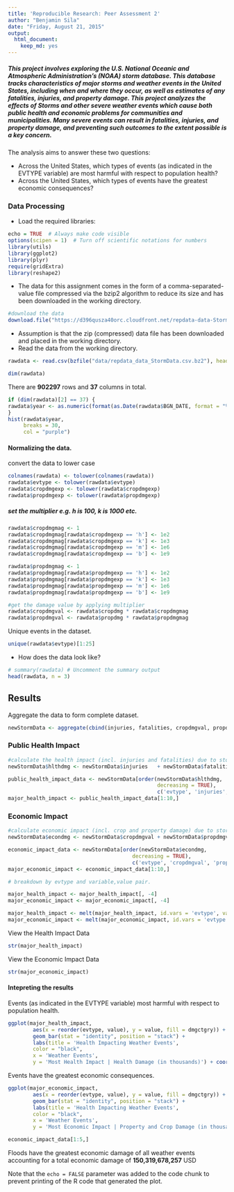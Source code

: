 ```yaml
---
title: 'Reproducible Research: Peer Assessment 2'
author: "Benjamin Sila"
date: "Friday, August 21, 2015"
output:
  html_document:
    keep_md: yes
---
```


##### This project involves exploring the U.S. National Oceanic and Atmospheric Administration's (NOAA) storm database. This database tracks characteristics of major storms and weather events in the United States, including when and where they occur, as well as estimates of any fatalities, injuries, and property damage. This project analyzes the effects of Storms and other severe weather events which cause both public health and economic problems for communities and municipalities. Many severe events can result in fatalities, injuries, and property damage, and preventing such outcomes to the extent possible is a key concern.

The analysis aims to answer these two questions:

+ Across the United States, which types of events (as indicated in the EVTYPE variable) are most harmful with respect to population health?
+ Across the United States, which types of events have the greatest economic consequences?

### Data Processing

- Load the required libraries:

```r
echo = TRUE  # Always make code visible
options(scipen = 1)  # Turn off scientific notations for numbers
library(utils)
library(ggplot2)
library(plyr)
require(gridExtra)
library(reshape2)
```

- The data for this assignment comes in the form of a comma-separated-value file compressed via the bzip2 algorithm to reduce its size and has been downloaded in the working directory.

```r
#download the data
download.file("https://d396qusza40orc.cloudfront.net/repdata-data-StormData.csv.bz2", destfile = "/data/repdata-data-StormData.csv.bz2", method = "curl")
```

- Assumption is that the zip (compressed) data file has been downloaded and placed in the working directory.
- Read the data from the working directory.

```r
rawdata <- read.csv(bzfile("data/repdata_data_StormData.csv.bz2"), header = TRUE, stringsAsFactors = FALSE)
```

```r
dim(rawdata)
```
There are **902297** rows and **37** columns in total.


```r
if (dim(rawdata)[2] == 37) {
rawdata$year <- as.numeric(format(as.Date(rawdata$BGN_DATE, format = "%m/%d/%Y %H:%M:%S"), "%Y"))
}
hist(rawdata$year, 
     breaks = 30,
     col = "purple")
```

#### Normalizing the data.

convert the data to lower case
```r
colnames(rawdata) <- tolower(colnames(rawdata))
rawdata$evtype <- tolower(rawdata$evtype)
rawdata$cropdmgexp <- tolower(rawdata$cropdmgexp)
rawdata$propdmgexp <- tolower(rawdata$propdmgexp)
```

##### set the multiplier e.g. h is *100, k is *1000 etc.
```r
rawdata$cropdmgmag <- 1
rawdata$cropdmgmag[rawdata$cropdmgexp == 'h'] <- 1e2
rawdata$cropdmgmag[rawdata$cropdmgexp == 'k'] <- 1e3
rawdata$cropdmgmag[rawdata$cropdmgexp == 'm'] <- 1e6
rawdata$cropdmgmag[rawdata$cropdmgexp == 'b'] <- 1e9

rawdata$propdmgmag <- 1
rawdata$propdmgmag[rawdata$propdmgexp == 'h'] <- 1e2
rawdata$propdmgmag[rawdata$propdmgexp == 'k'] <- 1e3
rawdata$propdmgmag[rawdata$propdmgexp == 'm'] <- 1e6
rawdata$propdmgmag[rawdata$propdmgexp == 'b'] <- 1e9

#get the damage value by applying multiplier
rawdata$cropdmgval <- rawdata$cropdmg * rawdata$cropdmgmag
rawdata$propdmgval <- rawdata$propdmg * rawdata$propdmgmag
```

Unique events in the dataset.
```r
unique(rawdata$evtype)[1:25]

```

- How does the data look like?

```r
# summary(rawdata) # Uncomment the summary output
head(rawdata, n = 3)
```


## Results
Aggregate the data to form complete dataset.

```r
newStormData <- aggregate(cbind(injuries, fatalities, cropdmgval, propdmgval) ~ evtype, rawdata, sum)
```

### Public Health Impact

```r
#calculate the health impact (incl. injuries and fatalities) due to storms
newStormData$hlthdmg <- newStormData$injuries   + newStormData$fatalities
```


```r
public_health_impact_data <- newStormData[order(newStormData$hlthdmg, 
                                                decreasing = TRUE), 
                                                c('evtype', 'injuries', 'fatalities', 'hlthdmg')]
major_health_impact <- public_health_impact_data[1:10,]
```


### Economic Impact

```r
#calculate economic impact (incl. crop and property damage) due to storms
newStormData$econdmg <- newStormData$cropdmgval + newStormData$propdmgval
```


```r
economic_impact_data <- newStormData[order(newStormData$econdmg, 
                                        decreasing = TRUE), 
                                        c('evtype', 'cropdmgval', 'propdmgval', 'econdmg')]
major_economic_impact <- economic_impact_data[1:10,]
```


```r
# breakdown by evtype and variable,value pair.

major_health_impact <- major_health_impact[, -4]
major_economic_impact <- major_economic_impact[, -4]

major_health_impact <- melt(major_health_impact, id.vars = 'evtype', variable.name = 'dmgctgry')
major_economic_impact <- melt(major_economic_impact, id.vars = 'evtype', variable.name = 'dmgctgry')
```


View the Health Impact Data
```r
str(major_health_impact)
```

View the Economic Impact Data
```r
str(major_economic_impact)
```


#### Intepreting the results
Events (as indicated in the EVTYPE variable) most harmful with respect to population health.

```r
ggplot(major_health_impact, 
        aes(x = reorder(evtype, value), y = value, fill = dmgctgry)) + 
        geom_bar(stat = "identity", position = "stack") + 
        labs(title = 'Health Impacting Weather Events',
        color = "black",
        x = 'Weather Events', 
        y = 'Most Health Impact | Health Damage (in thousands)') + coord_flip() 
```

Events have the greatest economic consequences.

```r
ggplot(major_economic_impact, 
        aes(x = reorder(evtype, value), y = value, fill = dmgctgry)) + 
        geom_bar(stat = "identity", position = "stack") + 
        labs(title = 'Health Impacting Weather Events', 
        color = "black",
        x = 'Weather Events', 
        y = 'Most Economic Impact | Property and Crop Damage (in thousands)') + coord_flip() 
```

```r
economic_impact_data[1:5,]
```

Floods have the greatest economic damage of all weather events accounting for a total economic damage of **150,319,678,257** USD

Note that the `echo = FALSE` parameter was added to the code chunk to prevent printing of the R code that generated the plot.